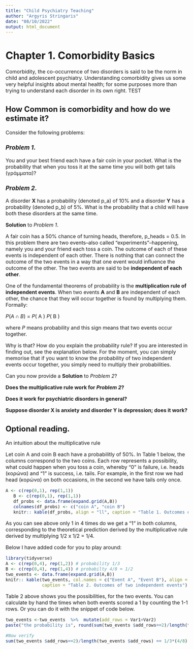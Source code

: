 ```yaml
---
title: "Child Psychiatry Teaching"
author: "Argyris Stringaris"
date: "08/10/2022"
output: html_document
---
```

<style type="text/css">
  body{
  font-size: 12pt;
}
</style>


# Chapter 1. Comorbidity Basics
Comorbidity, the co-occurrence of two disorders is said to be the norm in child and adolescent psychiatry. 
Understanding comorbidity gives us some very helpful insights about mental health; for some purposes more than trying to understand each disorder in its own right. TEST

## How Common is comorbidity and how do we estimate it?

Consider the following problems: 

###  _Problem 1_.  
You and your best friend each have a fair coin in your pocket. 
What is the probability that when you toss it at the same time you will both get tails (γράμματα)? 
  
###  _Problem 2_.  
A disorder **X** has a probability (denoted p_a)  of 10%  and a disorder **Y** has a probability (denoted p_b) of 5%. What is the probability that a child will have both these disorders at the same time.


**Solution** to _Problem 1_.  

A fair coin has a 50% chance of turning heads, therefore, p_heads = 0.5.
In this problem there are two events--also called "experiments"--happening, namely you and your friend each toss a coin. The outcome of each of these events is independent of each other. There is nothing that can connect the outcome of the two events in a way that one event would influence the outcome of the other. 
The two events are said to be **independent of each other**.  

One of the fundamental theorems of probability is the **multiplication rule of independent events**. When two events **A** and **B** are independent of each other, the chance that they will occur together is found by multiplying them. Formally:
 
 _P_($A \cap B$) = _P_( A ) _P_( B )

where _P_ means probability and this sign \cap means that two events occur together.

Why is that? How do you explain the probability rule? If you are interested in finding out, see the explanation below. For the moment, you can simply memorise that if you want to know the probability of two independent events occur together, you simply need to multiply their probabilities. 

Can you now provide a **Solution** to _Problem 2_?

**Does the multiplicative rule work for _Problem 2_?** 

**Does it work for psychiatric disorders in general?**

**Suppose disorder X is anxiety and disorder Y is depression; does it work?**



## Optional reading.   
An intuition about the multiplicative rule

Let coin A and coin B each have a probabilitly of 50%.
In Table 1 below, the columns correspond to the two coins. 
Each row represents a possibility, what could happen when you toss a coin, whereby "0" is failure, i.e. heads (κορώνα) and "1" is success, i.e. tails.  For example, in the first row we had head (κορώνα) on both occasions, in the second we have tails only once. 

```r
A <- c(rep(0,1), rep(1,1))
   B <- c(rep(0,1), rep(1,1))
   df_probs <- data.frame(expand.grid(A,B))
   colnames(df_probs) <- c("coin A", "coin B")
   knitr:: kable(df_probs, align = "ll", caption = "Table 1. Outcomes of tossing fair coins")
```
As you can see above only 1 in 4 times do we get a "1" in both columns, corresponding to the theoretical prediction derived by the multiplicative rule derived by multiplying 1/2 x 1/2 = 1/4. 


Below I have added code for you to play around:

```r
library(tidyverse)
A <- c(rep(0,4), rep(1,2)) # probability 1/3
B <- c(rep(0,4), rep(1,4)) # probabilty 4/8 = 1/2
two_events <- data.frame(expand.grid(A,B))
knitr:: kable(two_events, col.names = c("Event A", "Event B"), align = "ll", 
              caption = "Table 2. Outcomes of two independent events")

```
Table 2 above shows you the possibilities, for the two events. 
You can calculate by hand the times when both events scored a 1 by counting the 1-1 rows. Or you can do it with the snippet of code below. 
```r
two_events <-two_events  %>%  mutate(add_rows = Var1+Var2) 
paste("the probability is", round(sum(two_events $add_rows==2)/length(two_events $add_rows),2), ", which corresponds to 1/3 x 1/2")

#Now verify
sum(two_events $add_rows==2)/length(two_events $add_rows) == 1/3*(4/8)

```

